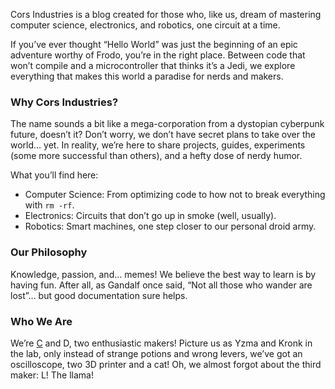 Cors Industries is a blog created for those who, like us, dream of mastering computer science, electronics, and robotics, one circuit at a time.

If you’ve ever thought “Hello World” was just the beginning of an epic adventure worthy of Frodo, you’re in the right place. Between code that won’t compile and a microcontroller that thinks it’s a Jedi, we explore everything that makes this world a paradise for nerds and makers.

### Why Cors Industries?
The name sounds a bit like a mega-corporation from a dystopian cyberpunk future, doesn’t it? Don’t worry, we don’t have secret plans to take over the world… yet. In reality, we’re here to share projects, guides, experiments (some more successful than others), and a hefty dose of nerdy humor.

What you’ll find here:

- Computer Science: From optimizing code to how not to break everything with `rm -rf`.
- Electronics: Circuits that don’t go up in smoke (well, usually).
- Robotics: Smart machines, one step closer to our personal droid army.

### Our Philosophy

Knowledge, passion, and… memes! We believe the best way to learn is by having fun. After all, as Gandalf once said, “Not all those who wander are lost”… but good documentation sure helps.

### Who We Are

We’re [C](https://github.com/binaryBard73) and D, two enthusiastic makers!
Picture us as Yzma and Kronk in the lab, only instead of strange potions and wrong levers, we’ve got an oscilloscope, two 3D printer and a cat!
Oh, we almost forgot about the third maker: L! The llama!